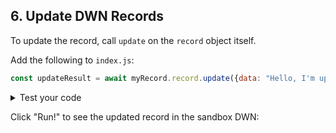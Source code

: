 ## 6. Update DWN Records

To update the record, call `update` on the `record` object itself.

Add the following to `index.js`:
```js
const updateResult = await myRecord.record.update({data: "Hello, I'm updated!"});
```

<details>
<summary>Test your code</summary>
<p>
To see the record that was updated in the DWN, add the following to <code>index.js</code>:

```js
console.log('Update result: ', await myRecord.record.data.text());
```

The output will resemble:

```js
Update result: Hello, I'm updated!
```

</p>
</details>

Click "Run!" to see the updated record in the sandbox DWN: